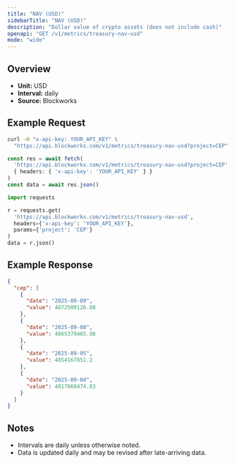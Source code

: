```yaml
---
title: "NAV (USD)"
sidebarTitle: "NAV (USD)"
description: "Dollar value of crypto assets (does not include cash)"
openapi: "GET /v1/metrics/treasury-nav-usd"
mode: "wide"
---
```


## Overview

- **Unit:** USD
- **Interval:** daily
- **Source:** Blockworks

## Example Request

<CodeGroup>

```bash cURL
curl -H "x-api-key: YOUR_API_KEY" \
  "https://api.blockworks.com/v1/metrics/treasury-nav-usd?project=CEP"
```

```typescript TypeScript
const res = await fetch(
  'https://api.blockworks.com/v1/metrics/treasury-nav-usd?project=CEP',
  { headers: { 'x-api-key': 'YOUR_API_KEY' } }
)
const data = await res.json()
```

```python Python
import requests

r = requests.get(
  'https://api.blockworks.com/v1/metrics/treasury-nav-usd',
  headers={'x-api-key': 'YOUR_API_KEY'},
  params={'project': 'CEP'}
)
data = r.json()
```

</CodeGroup>

## Example Response

```json
{
  "cep": [
    {
      "date": "2025-09-09",
      "value": 4872500126.88
    },
    {
      "date": "2025-09-08",
      "value": 4865379465.98
    },
    {
      "date": "2025-09-05",
      "value": 4854167851.2
    },
    {
      "date": "2025-09-04",
      "value": 4817060474.83
    }
  ]
}
```

## Notes
- Intervals are daily unless otherwise noted.
- Data is updated daily and may be revised after late-arriving data.